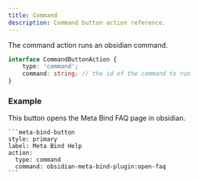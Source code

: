 ```yaml
---
title: Command
description: Command button action reference.
---
```


The command action runs an obsidian command.

```ts
interface CommandButtonAction {
	type: 'command';
	command: string; // the id of the command to run
}
```

### Example

This button opens the Meta Bind FAQ page in obsidian.

````custom_markdown {5-6}
```meta-bind-button
style: primary
label: Meta Bind Help
action:
  type: command
  command: obsidian-meta-bind-plugin:open-faq
```
````

